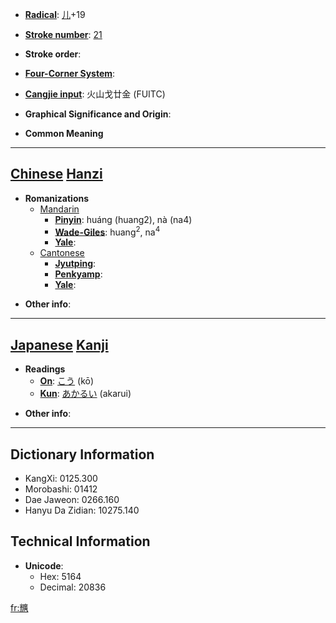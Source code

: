 * '''[[Wiktionary:Chinese radical index| Radical]]''': [[Wiktionary:Chinese radical index 儿|儿]]+19

* '''[[Wiktionary:Chinese total strokes index|Stroke number]]''': [[Wiktionary:Chinese total strokes index 21|21]]

* '''Stroke order''': 

* '''[[Wiktionary:Chinese four corner index|Four-Corner System]]''': 

* '''[[Wiktionary:Chinese Cangjie index|Cangjie input]]''': 火山戈廿金 (FUITC)

* '''Graphical Significance and Origin''': 

* '''Common Meaning'''

----

== [[Chinese]] [[Hanzi]] ==

* '''Romanizations'''
** [[Mandarin]]
*** '''[[Pinyin]]''': huáng (huang2), nà (na4)
*** '''[[Wade-Giles]]''': huang<sup>2</sup>, na<sup>4</sup>
*** '''[[Yale]]''': 
**[[Cantonese]]
***'''[[Jyutping]]''':
***'''[[Penkyamp]]''': 
***'''[[Yale]]''': 

* '''Other info''': 

----

== [[Japanese]] [[Kanji]] ==

* '''Readings'''
** '''[[On]]''': [[こう]] (kō)
** '''[[Kun]]''': [[あかるい]] (akarui)

* '''Other info''':  

----

== Dictionary Information ==

* KangXi: 0125.300
* Morobashi: 01412
* Dae Jaweon: 0266.160
* Hanyu Da Zidian: 10275.140

== Technical Information ==

* '''Unicode''':
** Hex: 5164
** Decimal: 20836

[[fr:兤]]